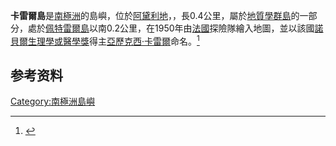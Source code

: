 {{Infobox islands
| name             = Carrel Island
| local_name       = Le Mauguen
| image_name       = 
| map              = Antarctica
| map_caption      = 在南极洲的位置
| location         = [[南极洲|南极洲]]
| coordinates      = {{Coord|66|40|S|140|1|E|source:GNIS|display=inline,title}}
| archipelago      = [[地質學群島|地質學群島]]
| area_km2         = 
| length_m         = 400
| width_m          = 
| elevation_m      = 
| population       = 0
| country          = 
| treaty_system    = [[南极条约体系|南极条约体系]]
}}
'''卡雷爾島'''是[[南極洲|南極洲]]的島嶼，位於[[阿黛利地|阿黛利地]]，，長0.4公里，屬於[[地質學群島|地質學群島]]的一部分，處於[[佩特雷爾島_(南極洲)|佩特雷爾島]]以南0.2公里，在1950年由[[法國|法國]]探險隊繪入地圖，並以該國[[諾貝爾生理學或醫學獎|諾貝爾生理學或醫學獎]]得主[[亞歷克西·卡雷爾|亞歷克西·卡雷爾]]命名。<ref name=gnis>{{cite gnis | type = antarid | id = 2466| name = Carrel Island | accessdate = 2011-10-27}}</ref>

==参考资料==
{{refs}}
{{usgs-gazetteer|id=2466}}

{{DEFAULTSORT:Carrel Island}}
[[Category:南極洲島嶼|Category:南極洲島嶼]]
{{AdélieLand-geo-stub}}